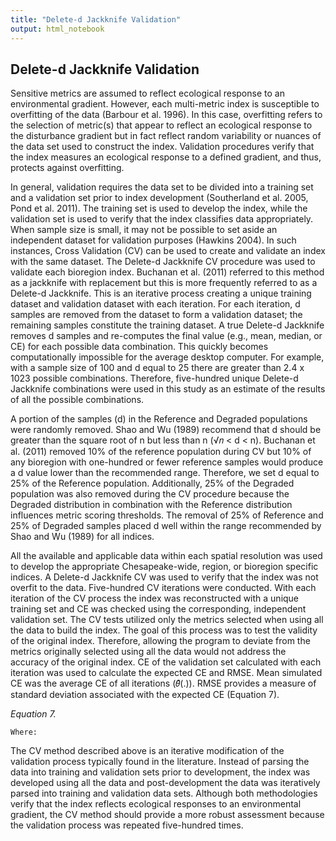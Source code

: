 ```yaml
---
title: "Delete-d Jackknife Validation"
output: html_notebook
---
```


## Delete-d Jackknife Validation

Sensitive metrics are assumed to reflect ecological response to an environmental gradient. However, each multi-metric index is susceptible to overfitting of the data (Barbour et al. 1996). In this case, overfitting refers to the selection of metric(s) that appear to reflect an ecological response to the disturbance gradient but in fact reflect random variability or nuances of the data set used to construct the index. Validation procedures verify that the index measures an ecological response to a defined gradient, and thus, protects against overfitting.

In general, validation requires the data set to be divided into a training set and a validation set prior to index development (Southerland et al. 2005, Pond et al. 2011). The training set is used to develop the index, while the validation set is used to verify that the index classifies data appropriately. When sample size is small, it may not be possible to set aside an independent dataset for validation purposes (Hawkins 2004). In such instances, Cross Validation (CV) can be used to create and validate an index with the same dataset. The Delete-d Jackknife CV procedure was used to validate each bioregion index. Buchanan et al. (2011) referred to this method as a jackknife with replacement but this is more frequently referred to as a Delete-d Jackknife. This is an iterative process creating a unique training dataset and validation dataset with each iteration. For each iteration, d samples are removed from the dataset to form a validation dataset; the remaining samples constitute the training dataset. A true Delete-d Jackknife removes d samples and re-computes the final value (e.g., mean, median, or CE) for each possible data combination. This quickly becomes computationally impossible for the average desktop computer. For example, with a sample size of 100 and d equal to 25 there are greater than 2.4 x 1023 possible combinations. Therefore, five-hundred unique Delete-d Jackknife combinations were used in this study as an estimate of the results of all the possible combinations.

A portion of the samples (d) in the Reference and Degraded populations were randomly removed. Shao and Wu (1989) recommend that d should be greater than the square root of n but less than n (√𝑛 < d < n). Buchanan et al. (2011) removed 10% of the reference population during CV but 10% of any bioregion with one-hundred or fewer reference samples would produce a d value lower than the recommended range. Therefore, we set d equal to 25% of the Reference population. Additionally, 25% of the Degraded population was also removed during the CV procedure because the Degraded distribution in combination with the Reference distribution influences metric scoring thresholds. The removal of 25% of Reference and 25% of Degraded samples placed d well within the range recommended by Shao and Wu (1989) for all indices.

All the available and applicable data within each spatial resolution was used to develop the appropriate Chesapeake-wide, region, or bioregion specific indices. A Delete-d Jackknife CV was used to verify that the index was not overfit to the data. Five-hundred CV iterations were conducted. With each iteration of the CV process the index was reconstructed with a unique training set and CE was checked using the corresponding, independent validation set. The CV tests utilized only the metrics selected when using all the data to build the index. The goal of this process was to test the validity of the original index. Therefore, allowing the program to deviate from the metrics originally selected using all the data would not address the accuracy of the original index. CE of the validation set calculated with each iteration was used to calculate the expected CE and RMSE. Mean simulated CE was the average CE of all iterations (𝜃̂(.)). RMSE provides a measure of standard deviation associated with the expected CE (Equation 7).

_Equation 7._

    Where:

The CV method described above is an iterative modification of the validation process typically found in the literature. Instead of parsing the data into training and validation sets prior to development, the index was developed using all the data and post-development the data was iteratively parsed into training and validation data sets. Although both methodologies verify that the index reflects ecological responses to an environmental gradient, the CV method should provide a more robust assessment because the validation process was repeated five-hundred times.